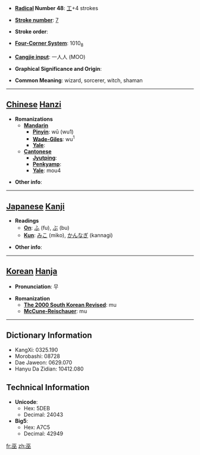 * '''[[Wiktionary:Chinese radical index| Radical]] Number 48''': [[Wiktionary:Chinese radical index 工|工]]+4 strokes

* '''[[Wiktionary:Chinese total strokes index|Stroke number]]''': [[Wiktionary:Chinese total strokes index 7|7]]

* '''Stroke order''': 

* '''[[Wiktionary:Chinese four corner index|Four-Corner System]]''': 1010<sub>8</sub>

* '''[[Wiktionary:Chinese Cangjie index|Cangjie input]]''': 一人人 (MOO)

* '''Graphical Significance and Origin''': 

* '''Common Meaning''': wizard, sorcerer, witch, shaman

----

== [[Chinese]] [[Hanzi]] ==

* '''Romanizations'''
** '''[[Mandarin]]'''
*** '''[[Pinyin]]''': wū (wu1)
*** '''[[Wade-Giles]]''': wu<sup>1</sup>
*** '''[[Yale]]''': 
** '''[[Cantonese]]'''
*** '''[[Jyutping]]''':
*** '''[[Penkyamp]]''': 
*** '''[[Yale]]''': mou4

* '''Other info''': 

----

== [[Japanese]] [[Kanji]] ==

* '''Readings'''
** '''[[On]]''': [[ふ]] (fu), [[ぶ]] (bu)
** '''[[Kun]]''': [[みこ]] (miko), [[かんなぎ]] (kannagi)

* '''Other info''':  

----

== [[Korean]] [[Hanja]] ==

* '''Pronunciation''': 무

* '''Romanization'''
** '''[[The 2000 South Korean Revised Romanization|The 2000 South Korean Revised]]''': mu
** '''[[McCune-Reischauer]]''': mu

----

== Dictionary Information ==

* KangXi: 0325.190
* Morobashi: 08728
* Dae Jaweon: 0629.070
* Hanyu Da Zidian: 10412.080

== Technical Information ==

* '''Unicode''':
** Hex: 5DEB
** Decimal: 24043
* '''Big5''':
** Hex: A7C5
** Decimal: 42949

[[fr:巫]]
[[zh:巫]]